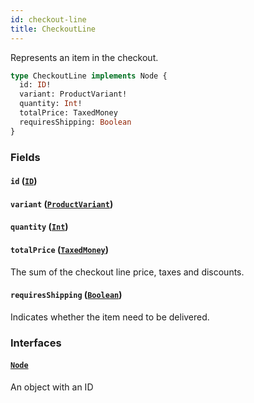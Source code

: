 ```yaml
---
id: checkout-line
title: CheckoutLine
---
```


Represents an item in the checkout.

```graphql
type CheckoutLine implements Node {
  id: ID!
  variant: ProductVariant!
  quantity: Int!
  totalPrice: TaxedMoney
  requiresShipping: Boolean
}
```

### Fields

#### `id` ([`ID`](../../../developer/api-reference/scalars/id))

#### `variant` ([`ProductVariant`](../../../developer/api-reference/objects/product-variant))

#### `quantity` ([`Int`](../../../developer/api-reference/scalars/int))

#### `totalPrice` ([`TaxedMoney`](../../../developer/api-reference/objects/taxed-money))

The sum of the checkout line price, taxes and discounts.

#### `requiresShipping` ([`Boolean`](../../../developer/api-reference/scalars/boolean))

Indicates whether the item need to be delivered.

### Interfaces

#### [`Node`](../../../developer/api-reference/interfaces/node)

An object with an ID
